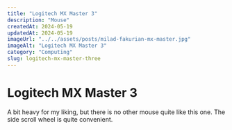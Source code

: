 ```yaml
---
title: "Logitech MX Master 3"
description: "Mouse"
createdAt: 2024-05-19
updatedAt: 2024-05-19
imageUrl: "../../assets/posts/milad-fakurian-mx-master.jpg"
imageAlt: "Logitech MX Master 3"
category: "Computing"
slug: logitech-mx-master-three
---
```


# Logitech MX Master 3

A bit heavy for my liking, but there is no other mouse quite like this one. The side scroll wheel is quite convenient.
